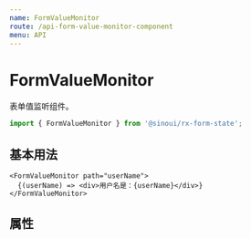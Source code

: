 ```yaml
---
name: FormValueMonitor
route: /api-form-value-monitor-component
menu: API
---
```



# FormValueMonitor

表单值监听组件。

```ts
import { FormValueMonitor } from '@sinoui/rx-form-state';
```

## 基本用法

```tsx
<FormValueMonitor path="userName">
  {(userName) => <div>用户名是：{userName}</div>}
</FormValueMonitor>
```

## 属性

<Props of={FormValueMonitor} />
